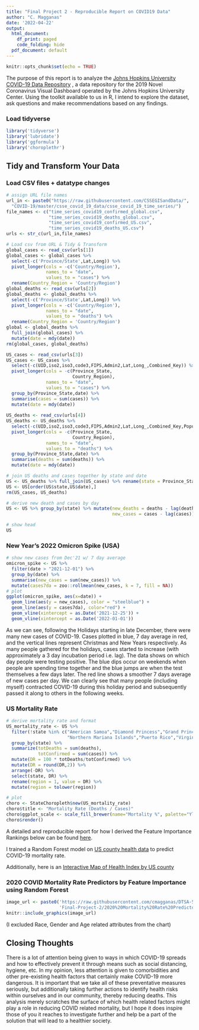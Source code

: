 ---
title: "Final Project 2 - Reproducible Report on COVID19 Data"
author: "C. Magganas"
date: '2022-04-22'
output:
  html_document:
    df_print: paged
    code_folding: hide
  pdf_document: default
---

```{r setup, include=FALSE}
knitr::opts_chunk$set(echo = TRUE)
```

The purpose of this report is to analyze the [Johns Hopkins University COVID-19 Data Repository](https://github.com/CSSEGISandData/COVID-19)
, a data repository for the 2019 Novel Coronavirus Visual Dashboard operated by the Johns Hopkins University Center. Using the toolkit available to us in R, I intend to explore the dataset, ask questions and make recommendations based on any findings.

### Load tidyverse
```{r load tidyverse, warning=FALSE, message=FALSE}
library('tidyverse')
library('lubridate')
library('ggformula')
library('choroplethr')
```

## Tidy and Transform Your Data
### Load CSV files + datatype changes
```{r load data, message=FALSE}
# assign URL file names
url_in <- paste0("https://raw.githubusercontent.com/CSSEGISandData/",
  "COVID-19/master/csse_covid_19_data/csse_covid_19_time_series/")
file_names <- c("time_series_covid19_confirmed_global.csv",
                "time_series_covid19_deaths_global.csv",
                "time_series_covid19_confirmed_US.csv",
                "time_series_covid19_deaths_US.csv")
urls <- str_c(url_in,file_names)

# Load csv from URL & Tidy & Transform
global_cases <- read_csv(urls[1])
global_cases <- global_cases %>%
  select(-c('Province/State',Lat,Long)) %>%
  pivot_longer(cols = -c('Country/Region'),
               names_to = "date",
               values_to = "cases") %>%
  rename(Country_Region = 'Country/Region')
global_deaths <- read_csv(urls[2])
global_deaths <- global_deaths %>%
  select(-c('Province/State',Lat,Long)) %>%
  pivot_longer(cols = -c('Country/Region'),
               names_to = "date",
               values_to = "deaths") %>%
  rename(Country_Region = 'Country/Region')
global <- global_deaths %>%
  full_join(global_cases) %>% 
  mutate(date = mdy(date))
rm(global_cases, global_deaths)

US_cases <- read_csv(urls[3])
US_cases <- US_cases %>%
  select(-c(UID,iso2,iso3,code3,FIPS,Admin2,Lat,Long_,Combined_Key)) %>%
  pivot_longer(cols = -c(Province_State,
                         Country_Region),
               names_to = "date",
               values_to = "cases") %>%
  group_by(Province_State,date) %>%
  summarise(cases = sum(cases)) %>%
  mutate(date = mdy(date))
  
US_deaths <- read_csv(urls[4])
US_deaths <- US_deaths %>%
  select(-c(UID,iso2,iso3,code3,FIPS,Admin2,Lat,Long_,Combined_Key,Population)) %>%
  pivot_longer(cols = -c(Province_State,
                         Country_Region),
               names_to = "date",
               values_to = "deaths") %>%
  group_by(Province_State,date) %>%
  summarise(deaths = sum(deaths)) %>%
  mutate(date = mdy(date))

# join US deaths and cases together by state and date
US <- US_deaths %>% full_join(US_cases) %>% rename(state = Province_State)
US <- US[order(US$state,US$date),]
rm(US_cases, US_deaths)

# derive new death and cases by day
US <- US %>% group_by(state) %>% mutate(new_deaths = deaths - lag(deaths),
                                        new_cases = cases - lag(cases))

# show head
US
```

### New Year's 2022 Omicron Spike (USA)
```{r NYE spike, warning=FALSE, message=FALSE}
# show new cases from Dec'21 w/ 7 day average
omicron_spike <- US %>%
  filter(date > "2021-12-01") %>%
  group_by(date) %>%
  summarise(new_cases = sum(new_cases)) %>%
  mutate(cases7da = zoo::rollmean(new_cases, k = 7, fill = NA))
# plot
ggplot(omicron_spike, aes(x=date)) + 
  geom_line(aes(y = new_cases), color = "steelblue") + 
  geom_line(aes(y = cases7da), color="red") +
  geom_vline(xintercept = as.Date('2021-12-25')) +
  geom_vline(xintercept = as.Date('2022-01-01'))
```

As we can see, following the Holidays starting in late December, there were many new cases of COVID-19. Cases plotted in blue, 7 day average in red, and the vertical lines represent Christmas and New Years respectively. As many people gathered for the holidays, cases started to increase (with approximately a 3 day incubation period i.e. lag). The data shows on which day people were testing positive. The blue dips occur on weekends when people are spending time together and the blue jumps are when the test themselves a few days later. The red line shows a smoother 7 days average of new cases per day. We can clearly see that many people (including myself) contracted COVID-19 during this holiday period and subsequently passed it along to others in the following weeks.


### US Mortality Rate
```{r US mortality graph, message=FALSE}

# derive mortality rate and format
US_mortality_rate <- US %>%
  filter(!state %in% c("American Samoa","Diamond Princess","Grand Princess","Guam",
                       "Northern Mariana Islands","Puerto Rico","Virgin Islands")) %>%
  group_by(state) %>%
  summarize(totDeaths = sum(deaths),
            totConfirmed = sum(cases)) %>%
  mutate(DR = 100 * totDeaths/totConfirmed) %>%
  mutate(DR = round(DR,2)) %>%
  arrange(-DR) %>%
  select(state, DR) %>%
  rename(region = 1, value = DR) %>%
  mutate(region = tolower(region))

# plot
choro <- StateChoropleth$new(US_mortality_rate)
choro$title <- "Mortality Rate (Deaths / Cases)"
choro$ggplot_scale <- scale_fill_brewer(name="Mortality %", palette="YlOrRd", drop=FALSE)
choro$render()
```

A detailed and reproducible report for how I derived the Feature Importance Rankings below can be found [here](https://github.com/cmagganas/DTSA-5301-Data-Science-as-a-Field/blob/main/Final-Project-2/2020_US_COVID_mortality_by_state.ipynb).

I trained a Random Forest model on [US county health data](https://www.countyhealthrankings.org/explore-health-rankings/rankings-data-documentation) to predict COVID-19 mortality rate.

Additionally, here is an [Interactive Map of Health Index by US county](https://www.bcbs.com/the-health-of-america/health-index/national-health-index)

### 2020 COVID Mortality Rate Predictors by Feature Importance using Random Forest
```{r US mortality features, message=FALSE, echo=FALSE}
image_url <- paste0('https://raw.githubusercontent.com/cmagganas/DTSA-5301-Data-Science-as-a-Field/main/',
                    'Final-Project-2/2020%20Mortality%20Rate%20Predictors%20by%20Feature%20Importance.png')
knitr::include_graphics(image_url)
```

(I excluded Race, Gender and Age related attributes from the chart)

## Closing Thoughts
There is a lot of attention being given to ways in which COVID-19 spreads and how to effectively prevent it through means such as social distancing, hygiene, etc. In my opinion, less attention is given to comorbidities and other pre-existing health factors that certainly make COVID-19 more dangerous. It is important that we take all of these preventative measures seriously, but additionally taking further actions to identify health risks within ourselves and in our community, thereby reducing deaths. This analysis merely scratches the surface of which health related factors might play a role in reducing COVID related mortality, but I hope it does inspire those of you it reaches to investigate further and help be a part of the solution that will lead to a healthier society.